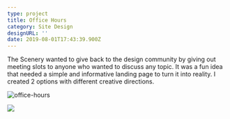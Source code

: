 ```yaml
---
type: project
title: Office Hours
category: Site Design
designURL: ''
date: 2019-08-01T17:43:39.900Z
---
```

The Scenery wanted to give back to the design community by giving out meeting slots to anyone who wanted to discuss any topic. It was a fun idea that needed a simple and informative landing page to turn it into reality. I created 2 options with different creative directions.

![office-hours](/assets/office-hours.png "Office Hours")

![](/assets/1.gif)
